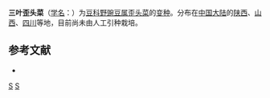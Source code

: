 {{Infraspeciesbox
| genus = Vicia
| species = unijuga
| varietas = trifolilata
| authority = Xia, 1996
}}

'''三叶歪头菜'''（[[学名|学名]]：{{lang|la|''Vicia unijuga'' var. ''trifolilata''}}）为[[豆科|豆科]][[野豌豆属|野豌豆属]][[歪头菜|歪头菜]]的[[变种|变种]]。分布在[[中国大陆|中国大陆]]的[[陕西|陕西]]、[[山西|山西]]、[[四川|四川]]等地，目前尚未由人工引种栽培。

== 参考文献 ==
<div class="references-small">
* {{cite web| url =http://www.bioinfo.cn/db05/KmzwSpecies.php?action=view&id=28166| title =三叶歪头菜（变种）| work =《中国高等植物数据库全库》| publisher =中国科学院微生物研究所| author =昆明植物研究所| accessdate =2009-02-21| deadurl =yes| archiveurl =https://web.archive.org/web/20160305072803/http://www.bioinfo.cn/db05/KmzwSpecies.php?action=view&id=28166| archivedate =2016-03-05}}
</div>
{{taxonbar}}
[[Category:_1996年描述的植物|S]]
[[Category:野豌豆属|S]]